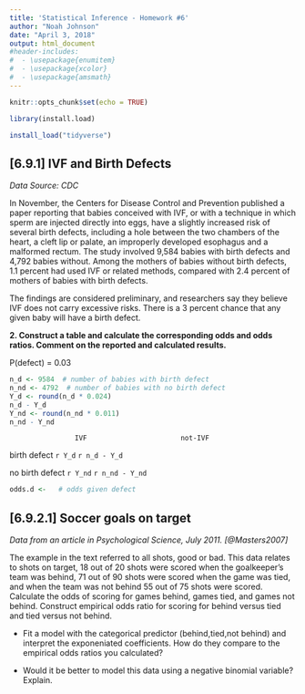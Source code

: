 ```yaml
---
title: 'Statistical Inference - Homework #6'
author: "Noah Johnson"
date: "April 3, 2018"
output: html_document
#header-includes:
#  - \usepackage{enumitem}
#  - \usepackage{xcolor}
#  - \usepackage{amsmath}
---
```


```r
knitr::opts_chunk$set(echo = TRUE)

library(install.load)

install_load("tidyverse")
```

## [6.9.1] IVF and Birth Defects

*Data Source: CDC*

In November, the Centers for Disease Control and Prevention published a paper reporting that babies conceived with IVF, or with a technique in which sperm are injected directly into eggs, have a slightly increased risk of several birth defects, including a hole between the two chambers of the heart, a cleft lip or palate, an improperly developed esophagus and a malformed rectum. The study involved 9,584 babies with birth defects and 4,792 babies without. Among the mothers of babies without birth defects, 1.1 percent had used IVF or related methods, compared with 2.4 percent of mothers of babies with birth defects.

The findings are considered preliminary, and researchers say they believe IVF does not carry excessive risks. There is a 3 percent chance that any given baby will have a birth defect.

**2. Construct a table and calculate the corresponding odds and odds ratios. Comment on the reported and calculated results.**

P(defect) = 0.03

```r
n_d <- 9584  # number of babies with birth defect
n_nd <- 4792  # number of babies with no birth defect
Y_d <- round(n_d * 0.024)
n_d - Y_d
Y_nd <- round(n_nd * 0.011)
n_nd - Y_nd
```



                    IVF                       not-IVF
birth defect      `r Y_d`                     `r n_d - Y_d`

no birth defect `r Y_nd`                      `r n_nd - Y_nd`

```r
odds.d <-   # odds given defect
```

## [6.9.2.1] Soccer goals on target

*Data from an article in Psychological Science, July 2011. [@Masters2007]*

The example in the text referred to all shots, good or bad. This data relates to shots on target, 18 out of 20 shots were scored when the goalkeeper’s team was behind, 71 out of 90 shots were scored when the game was tied, and when the team was not behind 55 out of 75 shots were scored. Calculate the odds of scoring for games behind, games tied, and games not behind. Construct empirical odds ratio for scoring for behind versus tied and tied versus not behind.

+ Fit a model with the categorical predictor (behind,tied,not behind) and interpret the exponeniated coefficients. How do they compare to the empirical odds ratios you calculated?

+ Would it be better to model this data using a negative binomial variable? Explain.